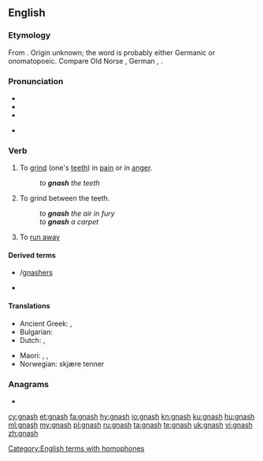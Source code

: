 ==English==
{{was wotd|2007|March|18}}

===Etymology===
From {{etyl|enm|en}} {{m|enm|gnasten}}. Origin unknown; the word is probably either Germanic or onomatopoeic. Compare Old Norse {{m|non|gnastan}}, German {{m|de|knirschen}}, {{etyl|nds-de|-}} {{m|nds-de|gnirschen|gnirschen, gnörschen|gnash}}.

===Pronunciation===
* {{IPA|/næʃ/|lang=en}}
* {{audio|en-us-gnash.ogg|Audio (US)|lang=en}}
* {{rhymes|æʃ|lang=en}}

* {{homophones|lang=en|Nash}}

===Verb===
{{en-verb|es}}

# {{label|en|transitive}} To [[grind]] (one's [[teeth]]) in [[pain]] or in [[anger]].
#: ''to '''gnash''' the teeth''
# {{label|en|transitive}} To grind between the teeth.
#: ''to '''gnash''' the air in fury''
#: ''to '''gnash''' a carpet''
# {{label|en|Geordie}} To [[run away]]

====Derived terms====
* {{l|en|gnasher}}/[[gnashers]]
* {{l|en|gnashy}}

====Translations====
{{trans-top|to grind one's teeth in pain or in anger}}
* Ancient Greek: {{t|grc|βρύκω}}, {{t|grc|βρύχω}}
* Bulgarian: {{t|bg|скърцам със зъби|sc=Cyrl}}
* Dutch: {{t+|nl|tandenknarsen}}, {{t+|nl|knarsetanden}}
{{trans-mid}}
* Maori: {{t|mi|tetē}}, {{t|mi|tetēā}}, {{t|mi|whakatetēā}}
* Norwegian: skjære tenner
{{trans-bottom}}

===Anagrams===
* {{l|en|hangs}}

[[Category:English terms with homophones]]

[[cy:gnash]]
[[et:gnash]]
[[fa:gnash]]
[[hy:gnash]]
[[io:gnash]]
[[kn:gnash]]
[[ku:gnash]]
[[hu:gnash]]
[[ml:gnash]]
[[my:gnash]]
[[pl:gnash]]
[[ru:gnash]]
[[ta:gnash]]
[[te:gnash]]
[[uk:gnash]]
[[vi:gnash]]
[[zh:gnash]]